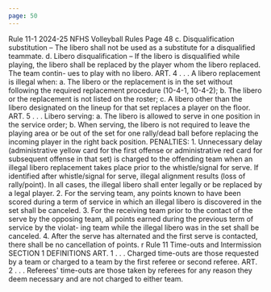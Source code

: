 ```yaml
---
page: 50
---
```


Rule 11-1 2024-25 NFHS Volleyball Rules Page 48 c. Disqualification substitution – The libero shall not be used as a substitute for a disqualified teammate. d. Libero disqualification – If the libero is disqualified while playing, the libero shall be replaced by the player whom the libero replaced. The team contin- ues to play with no libero. ART. 4 . . . A libero replacement is illegal when: a. The libero or the replacement is in the set without following the required replacement procedure (10-4-1, 10-4-2); b. The libero or the replacement is not listed on the roster; c. A libero other than the libero designated on the lineup for that set replaces a player on the floor. ART. 5 . . . Libero serving: a. The libero is allowed to serve in one position in the service order; b. When serving, the libero is not required to leave the playing area or be out of the set for one rally/dead ball before replacing the incoming player in the right back position. PENALTIES: 1. Unnecessary delay (administrative yellow card for the first offense or administrative red card for subsequent offense in that set) is charged to the offending team when an illegal libero replacement takes place prior to the whistle/signal for serve. If identified after whistle/signal for serve, illegal alignment results (loss of rally/point). In all cases, the illegal libero shall enter legally or be replaced by a legal player. 2. For the serving team, any points known to have been scored during a term of service in which an illegal libero is discovered in the set shall be canceled. 3. For the receiving team prior to the contact of the serve by the opposing team, all points earned during the previous term of service by the violat- ing team while the illegal libero was in the set shall be canceled. 4. After the serve has alternated and the first serve is contacted, there shall be no cancellation of points. r Rule 11 Time-outs and Intermission SECTION 1 DEFINITIONS ART. 1 . . . Charged time-outs are those requested by a team or charged to a team by the first referee or second referee. ART. 2 . . . Referees' time-outs are those taken by referees for any reason they deem necessary and are not charged to either team.